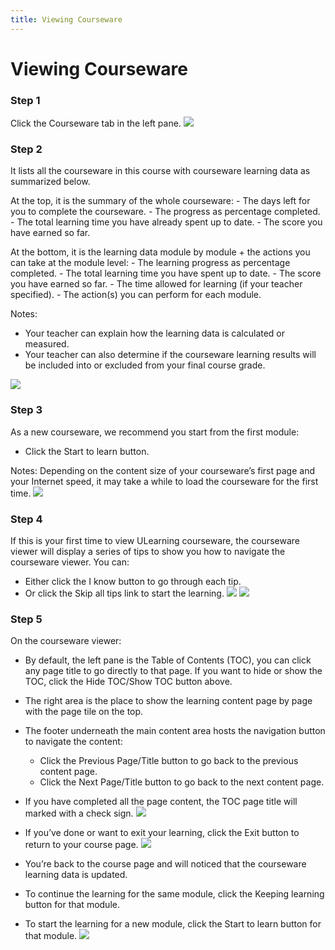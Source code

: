 ```yaml
--- 
title: Viewing Courseware
--- 
```




# Viewing Courseware


### Step 1
Click the Courseware tab in the left pane.
![](/img/ulearning/student/courseware01.png)

### Step 2

It lists all the courseware in this course with courseware learning data as summarized below.

At the top, it is the summary of the whole courseware:
    - The days left for you to complete the courseware.
    - The progress as percentage completed.
    - The total learning time you have already spent up to date.
    - The score you have earned so far.

At the bottom, it is the learning data module by module + the actions you can take at the module level:
    - The learning progress as percentage completed.
    - The total learning time you have spent up to date.
    - The score you have earned so far.
    - The time allowed for learning (if your teacher specified).
    - The action(s) you can perform for each module.

Notes:
- Your teacher can explain how the learning data is calculated or measured.
- Your teacher can also determine if the courseware learning results will be included into or excluded from your final course grade.

![](/img/ulearning/student/courseware02.png)


### Step 3

As a new courseware, we recommend you start from the first module:
- Click the Start to learn button.

Notes:
Depending on the content size of your courseware’s first page and your Internet speed, it may take a while to load the courseware for the first time.
![](/img/ulearning/student/courseware03.png)


### Step 4 
If this is your first time to view ULearning courseware, the courseware viewer will display a series of tips to show you how to navigate the courseware viewer. You can:
- Either click the I know button to go through each tip.
- Or click the Skip all tips link to start the learning.
![](/img/ulearning/student/courseware04.png)
![](/img/ulearning/student/courseware05.png)

### Step 5

On the courseware viewer:
- By default, the left pane is the Table of Contents (TOC), you can click any page title to go directly to that page. If you want to hide or show the TOC, click the Hide TOC/Show TOC button above.
- The right area is the place to show the learning content page by page with the page tile on the top.
- The footer underneath the main content area hosts the navigation button to navigate the content:
    - Click the Previous Page/Title button to go back to the previous content page.
    - Click the Next Page/Title button to go back to the next content page.

- If you have completed all the page content, the TOC page title will marked with a check sign.
![](/img/ulearning/student/courseware06.png)

- If you’ve done or want to exit your learning, click the Exit button to return to your course page.
![](/img/ulearning/student/courseware07.png)

- You’re back to the course page and will noticed that the courseware learning data is updated.
- To continue the learning for the same module, click the Keeping learning button for that module.
- To start the learning for a new module, click the Start to learn button for that module.
![](/img/ulearning/student/courseware08.png)